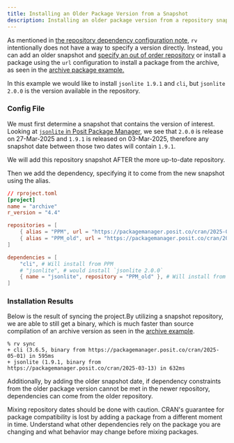 ```yaml
---
title: Installing an Older Package Version from a Snapshot
description: Installing an older package version from a repository snapshot
---
```



As mentioned in [the repository dependency configuration note](../../config/common_config/#repository),
`rv` intentionally does not have a way to specify a version directly. Instead, you can add an older snapshot 
and [specify an out of order repository](../../config/common_config/#repository) or install a package 
using the `url` configuration to install a package from the archive, as seen in the [archive package example.](../archive_pkg)

In this example we would like to install `jsonlite 1.9.1` and `cli`, but `jsonlite 2.0.0` is the version available in the repository.

### Config File

We must first determine a snapshot that contains the version of interest. 
Looking at [`jsonlite` in Posit Package Manager](https://packagemanager.posit.co/client/#/repos/cran/packages/overview?search=jsonlite), 
we see that `2.0.0` is release on 27-Mar-2025 and `1.9.1` is released on 03-Mar-2025, therefore any snapshot date between those two dates will contain `1.9.1`.

We will add this repository snapshot AFTER the more up-to-date repository.

Then we add the dependency, specifying it to come from the new snapshot using the alias.

```toml ins={8}
// rproject.toml
[project]
name = "archive"
r_version = "4.4"

repositories = [
    { alias = "PPM", url = "https://packagemanager.posit.co/cran/2025-05-01" },
    { alias = "PPM_old", url = "https://packagemanager.posit.co/cran/2025-03-13" },
]

dependencies = [
    "cli", # Will install from PPM
    # "jsonlite", # would install `jsonlite 2.0.0`
    { name = "jsonlite", repository = "PPM_old" }, # Will install from PPM_old
]
```

### Installation Results
Below is the result of syncing the project.By utilizing a snapshot repository, we are able to still get a binary, 
which is much faster than source compilation of an archive version as seen in the [archive example](../archive_pkg).

```shell
% rv sync
+ cli (3.6.5, binary from https://packagemanager.posit.co/cran/2025-05-01) in 595ms
+ jsonlite (1.9.1, binary from https://packagemanager.posit.co/cran/2025-03-13) in 632ms
```

Additionally, by adding the older snapshot date, if dependency constraints from the older package version cannot be met
in the newer repository, dependencies can come from the older repository. 

<Aside type="note">
Mixing repository dates should be done with caution. CRAN's guarantee for package compatibility is lost by adding a package from a 
different moment in time. Understand what other dependencies rely on the package you are changing and what behavior may change before
mixing packages.
</Aside>